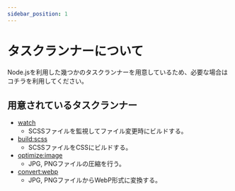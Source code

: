 ```yaml
---
sidebar_position: 1
---
```


# タスクランナーについて

Node.jsを利用した幾つかのタスクランナーを用意しているため、必要な場合はコチラを利用してください。

## 用意されているタスクランナー

* [watch](/docs/html/task-runner/scripts/watch)
    * SCSSファイルを監視してファイル変更時にビルドする。
* [build:scss](/docs/html/task-runner/scripts/build-scss)
    * SCSSファイルをCSSにビルドする。
* [optimize:image](/docs/html/task-runner/scripts/optimize-image)
    * JPG, PNGファイルの圧縮を行う。
* [convert:webp](/docs/html/task-runner/scripts/convert-webp)
    * JPG, PNGファイルからWebP形式に変換する。

